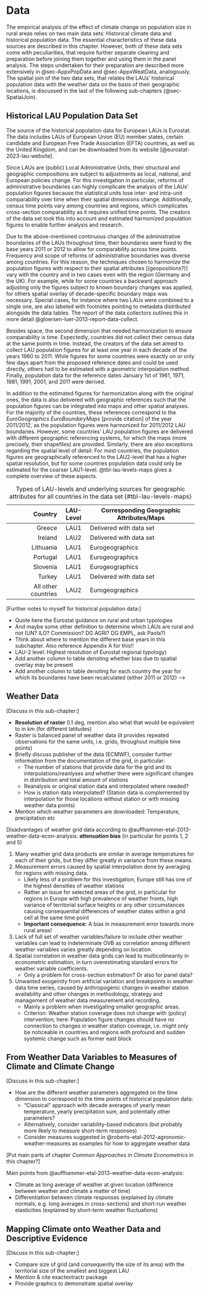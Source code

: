 # Data

The empirical analysis of the effect of climate change on population size in rural areas relies on two main data sets: Historical climate data and historical population data.
The essential characteristics of these data sources are described in this chapter.
However, both of these data sets come with peculiarities, that require further separate cleaning and preparation before joining them together and using them in the panel analysis.
The steps undertaken for their preparation are described more extensively in @sec-AppxPopData and @sec-AppxWeatData, analogously.
The spatial join of the two data sets, that relates the LAUs' historical population data with the weather data on the basis of their geographic locations, is discussed in the last of the following sub-chapters (@sec-SpatialJoin).

## Historical LAU Population Data Set

<!-- Specify states more exactly -->

The source of the historical population data for European LAUs is Eurostat.
The data includes LAUs of European Union (EU) member states, certain candidate and European Free Trade Association (EFTA) countries, as well as the United Kingdom, and can be downloaded from its website [@eurostat-2023-lau-website].

Since LAUs are (public) Local Administrative Units, their structural and geographic compositions are subject to adjustments as local, national, and European policies change.
For this investigation in particular, reforms of administrative boundaries can highly complicate the analysis of the LAUs' population figures because the statistical units lose inter- and intra-unit comparability over time when their spatial dimensions change.
Additionally, census time points vary among countries and regions, which complicates cross-section comparability as it requires unified time points.
The creators of the data set took this into account and estimated harmonized population figures to enable further analysis and research.

Due to the above-mentioned continuous changes of the administrative boundaries of the LAUs throughout time, their boundaries were fixed to the base years 2011 or 2012 to allow for comparability across time points.
Frequency and scope of reforms of administrative boundaries was diverse among countries.
For this reason, the techniques chosen to harmonize the population figures with respect to their spatial attributes \[(geopositions?)\] vary with the country and in two cases even with the region (Germany and the UK).
For example, while for some countries a backward approach adjusting only the figures subject to known boundary changes was applied, for others spatial overlay of decade-specific boundary maps was necessary.
Special cases, for instance where two LAUs were combined to a single one, are also labeled with footnotes pointing to metadata distributed alongside the data tables.
The report of the data collectors outlines this in more detail @gloersen-luer-2013-report-data-collect.
<!-- no interpolation here!! -->

Besides space, the second dimension that needed harmonization to ensure comparability is time.
Expectedly, countries did not collect their census data at the same points in time.
Instead, the creators of the data set aimed to collect LAU population figures for at least one year in each decade of the years 1960 to 2011.
While figures for some countries were exactly on or only few days apart from the proposed reference dates and could be used directly, others had to be estimated with a geometric interpolation method.
Finally, population data for the reference dates January 1st of 1961, 1971, 1981, 1991, 2001, and 2011 were derived.

In addition to the estimated figures for harmonization along with the original ones, the data is also delivered with geographic references such that the population figures can be integrated into maps and other spatial analyses.
For the majority of the countries, these references correspond to the *EuroGeographics EuroBoundaryMaps* \[provide citation\] of the year 2011/2012, as the population figures were harmonized for 2011/2012 LAU boundaries.
However, some countries' LAU population figures are delivered with different geographic referencing systems, for which the maps (more precisely, their shapefiles) are provided.
Similarly, there are also exceptions regarding the spatial level of detail: For most countries, the population figures are geographically referenced to the LAU2-level that has a higher spatial resolution, but for some countries population data could only be estimated for the coarser LAU1-level.
@tbl-lau-levels-maps gives a complete overview of these aspects.

|             Country | LAU-Level | Corresponding Geographic Attributes/Maps |
|--------------------:|:---------:|------------------------------------------|
|              Greece |   LAU1    | Delivered with data set                  |
|             Ireland |   LAU2    | Delivered with data set                  |
|           Lithuania |   LAU1    | Eurogeographics                          |
|            Portugal |   LAU1    | Eurogeographics                          |
|            Slovenia |   LAU1    | Eurogeographics                          |
|              Turkey |   LAU1    | Delivered with data set                  |
| All other countries |   LAU2    | Eurogeographics                          |

: Types of LAU-levels and underlying sources for geographic attributes for all countries in the data set {#tbl-lau-levels-maps}

\[Further notes to myself for historical population data:\]

-   Quote here the Eurostat guidance on rural and urban typologies
-   And maybe some other definition to determine which LAUs are rural and not (UN? ILO? Commission? DG AGRI? DG EMPL, ask Paola?)
-   Think about where to mention the different base years in this subchapter. Also reference Appendix A for this!!
-   LAU-2 level: Highest resolution of Eurostat regional typology)
-   Add another column to table denoting whether bias due to spatial overlay may be present
-   Add another column to table denoting for each country the year for which its boundaries have been recalculated (either 2011 or 2012) --\>

## Weather Data

\[Discuss in this sub-chapter:\]

-   **Resolution of raster** 0.1 deg, mention also what that would be equivalent to in km (for different latitudes)
-   Raster is balanced panel of weather data (it provides repeated observations for the same units, i.e. grids, throughout multiple time points)
-   Briefly discuss publisher of the data (ECMWF), consider further information from the documentation of the grid, in particular:
    -   The number of stations that provide data for the grid and its interpolations/reanlyses and whether there were significant changes in distribution and total amount of stations
    -   Reanalysis or original station data and interpolated where needed?
    -   How is station data interpolated? (Station data is complemented by interpolation for those locations without station or with missing weather data points)
-   Mention which weather parameters are downloaded: Temperature, precipitation etc

Disadvantages of weather grid data according to @auffhammer-etal-2013-weather-data-econ-analysis: **attenuation bias** (in particular for points 1, 2 and 5)

1.  Many weather grid data products are similar in average temperatures for each of their grids, but they differ greatly in variance from these means.
2.  Measurement errors caused by spatial interpolation done by averaging for regions with missing data.
    -   Likely less of a problem for this investigation, Europe still has one of the highest densities of weather stations
    -   Rather an issue for selected areas of the grid, in particular for regions in Europe with high prevalence of weather fronts, high variance of territorial surface heights or any other circumstances causing consequential differences of weather states within a grid cell at the same time point
    -   **Important consequence:** A bias in measurement error towards more rural areas!
3.  Lack of full set of weather variables/failure to include other weather variables can lead to indeterminate OVB as correlation among different weather variables varies greatly depending on location.
4.  Spatial correlation in weather data grids can lead to multicollinearity in econometric estimation, in turn overestimating standard errors for weather variable coefficients.
    -   Only a problem for cross-section estimation? Or also for panel data?
5.  Unwanted exogeinity from artificial variation and breakpoints in weather data time series, caused by anthropogenic changes in weather station availability and other changes in methodology, strategy and management of weather data measurement and recording.
    -   Mainly a problem when investigating smaller geographic areas.
    -   Criterion: Weather station coverage does not change with (policy) intervention; here: Population figure changes should have no connection to changes in weather station coverage, i.e. might only be noticeable in countries and regions with profound and sudden systemic change such as former east block

## From Weather Data Variables to Measures of Climate and Climate Change

\[Discuss in this sub-chapter:\]

-   How are the different weather parameters aggregated on the time dimension to correspond to the time points of historical population data:
    -   "Classical" approach with decade averages of yearly mean temperature, yearly precipitation sum, and potentially other parameters?
    -   Alternatively, consider variability-based indicators (but probably more likely to measure short-term responses)
    -   Consider measures suggested in @roberts-etal-2012-agronomic-weather-measures as examples for how to aggregate weather data

\[Put main parts of chapter *Common Approaches in Climate Econometrics* in this chapter?\]

Main points from @auffhammer-etal-2013-weather-data-econ-analysis:

-   Climate as long average of weather at given location (difference between weather and climate a matter of time)
-   Differentiation between climate responses (explained by climate normals, e.g. long averages in cross-sections) and short-run weather elasticities (explained by short-term weather fluctuations)

## Mapping Climate onto Weather Data and Descriptive Evidence {#sec-SpatialJoin}

\[Discuss in this sub-chapter:\]

-   Compare size of grid (and consequently the size of its area) with the territorial size of the smallest and biggest LAU
-   Mention & cite exactextractr package
-   Provide graphics to demonstrate spatial overlay
